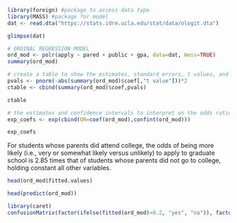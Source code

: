 
```r
library(foreign) #package to access data type
library(MASS) #package for model
dat <- read.dta("https://stats.idre.ucla.edu/stat/data/ologit.dta")
```

```r
glimpse(dat)
```

```r
# ORDINAL REGRESSION MODEL
ord_mod <- polr(apply ~ pared + public + gpa, data=dat, Hess=TRUE)
summary(ord_mod)
```

```r
# create a table to show the estimates, standard errors, t values, and p values
pvals <- pnorm(-abs(summary(ord_mod)$coef[,"t value"]))*2
ctable <- cbind(summary(ord_mod)$coef,pvals)

ctable
```

```r
# the estimates and confidence intervals to interpret on the odds ratio scale
exp_coefs <- exp(cbind(OR=coef(ord_mod),confint(ord_mod)))
```

```r
exp_coefs
```
For students whose parents did attend college, the odds of being more likely (i.e., very or somewhat likely versus unlikely) to apply to graduate school is 2.85 times that of students whose parents did not go to college, holding constant all other variables.


```r
head(ord_mod$fitted.values)
```

```r
head(predict(ord_mod))
```

```r
library(caret)
confusionMatrix(factor(ifelse(fitted(ord_mod)>0.2, "yes", "no")), factor(dat$apply), positive="yes", mode="everything")
```

